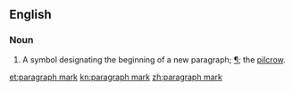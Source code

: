 ==English==

===Noun===
{{en-noun}}
# A symbol designating the beginning of a new paragraph; [[¶]]; the [[pilcrow]].

[[et:paragraph mark]]
[[kn:paragraph mark]]
[[zh:paragraph mark]]